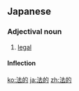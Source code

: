 ==Japanese==
{{ja-kanjitab|法|的}}

===Adjectival noun===
{{ja-adj|ほうてき|decl=な}}

# [[legal]]

====Inflection====
{{ja-na|法的|ほうてき|hōteki}}

[[ko:法的]]
[[ja:法的]]
[[zh:法的]]